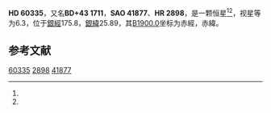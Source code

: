 {{Starbox begin
| name = HD 60335
}}
{{Starbox observe
| epoch = [[J2000.0|J2000.0]]
| constell = {{星座名待查}}<ref name=SIMBAD>{{cite web
 | url=http://simbad.u-strasbg.fr/simbad/sim-id?Ident=HR+2898
 | title =Pulsating variable Star
 | publisher=Centre de Données astronomiques de Strasbourg
 | work=SIMBAD
 | accessdate=2012-07-13}}</ref><ref name=DATA>{{cite web
 | url=http://vizier.u-strasbg.fr/viz-bin/VizieR-5?-out.add=.&-source=5050&-corr=PK=HR&-out.max=9999&HR=2898
 | title=VizieR Detailed Page
 | accessdate=2012-07-13
 | archive-date=2019-02-16
 | archive-url=https://web.archive.org/web/20190216114856/http://vizier.u-strasbg.fr/viz-bin/VizieR-5?-out.add=.&-source=5050&-corr=PK=HR&-out.max=9999&HR=2898
 | dead-url=no
 }}</ref>
| 星官 = 
| ra = {{RA|7|35|56}}<ref name=SIMBAD /><ref name=DATA />
| dec = {{DEC|+43|1|52}}<ref name=SIMBAD /><ref name=DATA />
| appmag_v = 6.3<ref name=SIMBAD /><ref name=DATA />
}}
{{Starbox character
| class = F0<ref name=SIMBAD /><ref name=DATA />
| b-v = <ref name=SIMBAD /><ref name=DATA />
| u-b = <ref name=SIMBAD /><ref name=DATA />
| r-i = <ref name=SIMBAD /><ref name=DATA />
| variable = 
}}
{{Starbox astrometry
| radial_v = 
| prop_mo_ra = 21
| parallax = 0.005
| p_error =
}}
{{Starbox catalog
| names =BD+43 1711，[[SAO星表|SAO]] 41877，[[HD星表|HD]] 60335，[[HR星表|HR]] 2898}}
{{Starbox reference |Simbad=HR+2898}}
{{Starbox end}}

'''HD 60335'''，又名'''BD+43 1711'''，'''SAO 41877'''、'''HR 2898'''，是一颗恒星<ref name=SIMBAD /><ref name=DATA />，视星等为6.3，位于[[銀道座標系|銀經]]175.8，[[銀道座標系|銀緯]]25.89，其[[B1900.0|B1900.0]]坐标为赤經{{RA|7|28|53.7}}，赤緯{{DEC|+43|25.89|3}}。

== 参考文献 ==
{{reflist}}

{{star-stub}}

[[Category:HD和HDE天體|60335]]
[[Category:HR天體|2898]]
[[Category:SAO天體|41877]]